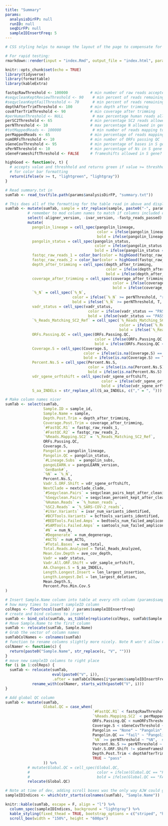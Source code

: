 ```yaml
---
title: "Summary"
params:
  analysisDirFP: null
  runID: null
  seqDirFP: null
  sampleIDInsertFreq: 5
---
```


```r
# CSS styling helps to manage the layout of the page to compensate for the table. From: https://itqna.net/questions/48098/how-adjust-margins-r-markdown.

# For rapid testing:
rmarkdown::render(input = "index.Rmd", output_file = "index.html", params = list(analysisDirFP = "../../../../runs/M347-21-013", runID = "M347-21-013", seqDirFP = "../../../../runs/M347-21-013"))
```
<style type="text/css">
.main-container {
  max-width: 60%;
  margin-left: 50px;
  margin-right: 50px;
}
</style>


```r
knitr::opts_chunk$set(echo = TRUE)
library(tidyverse)
library(formattable)
library(kableExtra)
```

```r
fastqcRawThreshold <- 100000          # min number of raw reads accepted in fastqc_raw column
#seqycleanKeptReviewThreshold <- 90    # min percent of reads remaining after seqyclean (pass/review)
#seqycleanKeptFailThreshold <- 70      # min percent of reads remaining after seqyclean (review/fail)
depthAfterTrimThreshold <- 100        # min depth after trimming
covAfterTrimThreshold <- 90           # min coverage after trimming
#perHumanThreshold <- NULL             # max percentage human reads allowed per sample (not in use)
perSC2Threshold <- 65                 # min percentage SC2 reads allowed per sample
perNThreshold <- 10                   # max percentage N allowed in genome
#totMappedReads <- 100000              # min number of reads mapping to SC2 Wuhan reference
perMappedReads <- 65                  # min percentage of reads mapping to SC2 Wuhan reference
numORFsThreshold <- 10                # min number of ORFs passing QC
sGeneCovThreshold <- 95               # min percentage of bases in S gene with any coverage
sPerNThreshold <- 10                  # min percentage of Ns in S gene causing failure
sGeneFrameshiftThreshold <- FALSE     # frameshifts allowed in S gene?
```

```r
highGood <- function(v, t) {
  # accepts value and threshhold and returns green if value >= threshhold and gray if not
  # for color bar formatting
  return(ifelse(v >= t, "lightgreen", "lightgray"))
}
```


```r
# Read summary.txt in
sumTab <- read_tsv(file.path(params$analysisDirFP, "summary.txt"))

# This does all of the formatting for the table read in above and displayed in the next code chunk. It contains a mix of dplyr, formattable, and kableExtra commands.
sumTab <- mutate(sumTab, sample = str_replace(sample, paste0("-", params$runID), "")) %>% 
          # remember to mod column names to match if columns included change
          select(-aligner_version, -ivar_version, -fastp_reads_passed) %>%
          mutate(
            pangolin_lineage = cell_spec(pangolin_lineage, 
                                         color = ifelse(pangolin_lineage == "None", "red", "black"), 
                                         bold = ifelse(pangolin_lineage == "None", T, F)),
            pangolin_status = cell_spec(pangolin_status, 
                                        color = ifelse(pangolin_status == "passed_qc", "black", "red"), 
                                        bold = ifelse(pangolin_status == "passed_qc", F, T)),
            fastqc_raw_reads_1 = color_bar(color = highGood(fastqc_raw_reads_1, fastqcRawThreshold))(fastqc_raw_reads_1), 
            fastqc_raw_reads_2 = color_bar(color = highGood(fastqc_raw_reads_2, fastqcRawThreshold))(fastqc_raw_reads_2),
            depth_after_trimming = cell_spec(depth_after_trimming, 
                                             color = ifelse(depth_after_trimming >= depthAfterTrimThreshold, "black", "red"), 
                                             bold = ifelse(depth_after_trimming >= depthAfterTrimThreshold, F, T)),
            coverage_after_trimming = cell_spec(coverage_after_trimming, 
                                                color = ifelse(coverage_after_trimming >= covAfterTrimThreshold, "black", "red"), 
                                                bold = ifelse(coverage_after_trimming >= covAfterTrimThreshold, F, T)),
            `%_N` = cell_spec(`%_N`, 
                              color = ifelse(`%_N` >= perNThreshold, "red", "black"), 
                              bold = ifelse(`%_N` >= perNThreshold, T, F)),
            vadr_status = cell_spec(vadr_status, 
                                     color = ifelse(vadr_status == "PASS", "black", "red"), 
                                     bold = ifelse(vadr_status == "PASS", F, T)),
            `%_Reads_Matching_SC2_Ref` = cell_spec(`%_Reads_Matching_SC2_Ref`,
                                                   color = ifelse(`%_Reads_Matching_SC2_Ref` < perMappedReads, "red", "black"), 
                                                   bold = ifelse(`%_Reads_Matching_SC2_Ref` < perMappedReads, T, F)),
            ORFs.Passing.QC = cell_spec(ORFs.Passing.QC,
                                        color = ifelse(ORFs.Passing.QC < numORFsThreshold, "red", "black"), 
                                        bold = ifelse(ORFs.Passing.QC < numORFsThreshold, T, F)),
            Coverage.S = cell_spec(Coverage.S, 
                                   color = ifelse(is.na(Coverage.S) == TRUE | Coverage.S < sGeneCovThreshold, "red", "black"), 
                                   bold = ifelse(is.na(Coverage.S) == TRUE | Coverage.S < sGeneCovThreshold, T, F)),
            Percent.Ns.S = cell_spec(Percent.Ns.S,
                                     color = ifelse(is.na(Percent.Ns.S) | Percent.Ns.S >= sPerNThreshold, "red", "black"), 
                                     bold = ifelse(is.na(Percent.Ns.S) | Percent.Ns.S >= sPerNThreshold, T, F)),
            vdr_sgene_orftshift = cell_spec(vdr_sgene_orftshift,
                                           color = ifelse(vdr_sgene_orftshift != sGeneFrameshiftThreshold, "red", "black"), 
                                           bold = ifelse(vdr_sgene_orftshift != sGeneFrameshiftThreshold, T, F)),
            S_aa_INDELs = str_replace_all(S_aa_INDELs, c("," = ", ")))

# Make column names nicer
sumTab <- select(sumTab,
                 Sample.ID = sample_id, 
                 Sample.Name = sample,  
                 Depth.Post.Trim = depth_after_trimming, 
                 Coverage.Post.Trim = coverage_after_trimming, 
                 `#FastQC.R1` = fastqc_raw_reads_1, 
                 `#FastQC.R2` = fastqc_raw_reads_2, 
                 `%Reads.Mapping.SC2` = `%_Reads_Matching_SC2_Ref`, 
                 ORFs.Passing.QC, 
                 Coverage.S, 
                 Pangolin = pangolin_lineage, 
                 Pangolin.QC = pangolin_status, 
                 `#Lineage.Subs` = pangolin_subs, 
                 pangoLEARN.v = pangoLEARN_version, 
                 `GenBank#`, 
                 `%N` = `%_N`, 
                 Percent.Ns.S, 
                 Vadr.S.ORF.Shift = vdr_sgene_orftshift, 
                 NextClade = nextclade_clade, 
                 `#Seqyclean.Pairs` = seqyclean_pairs_kept_after_cleaning, 
                 `%Seqyclean.Pairs` = seqyclean_percent_kept_after_cleaning, 
                 `%Human.Reads` = `%_human_reads`, 
                 `%SC2.Reads` = `%_SARS-COV-2_reads`, 
                 `#iVar.Variants` = ivar_num_variants_identified, 
                 `#BCFTools.Variants` = bcftools_variants_identified, 
                 `#BEDTools.Failed.Amps` = bedtools_num_failed_amplicons, 
                 `#SAMTools.Failed.Amps` = samtools_num_failed_amplicons, 
                 `#N` = num_N, 
                 `#Degenerate` = num_degenerage, 
                 `#ACTG` = num_ACTG, 
                 `#Total.Bases` = num_total, 
                 Total.Reads.Analyzed = Total_Reads_Analyzed, 
                 Mean.Cov.Depth = ave_cov_depth, 
                 Vadr = vadr_status, 
                 Vadr.All.ORF.Shift = vdr_sample_orfshift,
                 AA.Changes.S = S_aa_INDELs,
                 Length.Longest.Insert = len_largest_insertion, 
                 Length.Longest.Del = len_largest_deletion,
                 Mean.Depth.S,
                 Percent.Pos.Min.Cov.S
)

# Insert Sample.Name column into table at every nth column (params$sampleIDInsertFreq) position
# how many times to insert sampleID column
colReps <- floor(ncol(sumTab) / params$sampleIDInsertFreq) 
# create and bind columns to insert
sumTab <- bind_cols(sumTab, as_tibble(replicate(colReps, sumTab$Sample.Name)))
# Move Sample.Name to the first column
sumTab <- relocate(sumTab, Sample.Name)
# Grab the vector of column names
sumTabColNames <- colnames(sumTab)
# function to rename columns slightly more nicely. Note R won't allow redundant column names.
colNamer <- function(c) {
  return(paste0("Sample.Name", str_replace(c, "V", "")))
}
# move new sampleID columns to right place
for (i in 1:colReps) {
  sumTab <- relocate(sumTab, 
                     eval(paste0("V", i)), 
                     .after = sumTabColNames[i*params$sampleIDInsertFreq]) %>%
            rename_with(colNamer, starts_with(paste0("V", i)))
}

# Add global QC column
sumTab <- mutate(sumTab, 
                 Global.QC = case_when(
                                       `#FastQC.R1` < fastqcRawThreshold ~  "#FastQC.R1",#"FAIL",
                                       `%Reads.Mapping.SC2` < perMappedReads ~ "%Reads.Mapping.SC2",  #"FAIL",
                                       ORFs.Passing.QC < numORFsThreshold ~ "ORFs.Passing.QC", #"FAIL",
                                       Coverage.S < sGeneCovThreshold ~ "Coverage.S",  #"FAIL",
                                       Pangolin == "None" ~ "Pangolin", #"FAIL",
                                       Pangolin.QC == "fail" ~ "Pangolin.QC",  "FAIL",
                                       `%N` >= perNThreshold ~ "%N",  #"FAIL",
                                       Percent.Ns.S >= perNThreshold ~ "Percent.Ns.S",   "FAIL",
                                       Vadr.S.ORF.Shift != sGeneFrameshiftThreshold ~ "Vadr.S.ORF.Shift", #"FAIL",
                                       Depth.Post.Trim < depthAfterTrimThreshold ~ "FAIL",
                                       TRUE ~ "pass"
                 )) %>%
          # mutate(Global.QC = cell_spec(Global.QC,
          #                              color = ifelse(Global.QC == "FAIL", "red", "black"), 
          #                              bold = ifelse(Global.QC == "FAIL", T, F))) %>%
          relocate(Global.QC)
```

```r
# Note at time of dev, adding scroll boxes was the only way AJW could get fixed_thead = TRUE to work as expected.
sampleIDIndices <- which(str_starts(colnames(sumTab), "Sample.Name"))

knitr::kable(sumTab, escape = F, align = "l") %>% 
  column_spec(sampleIDIndices, background = "lightgray") %>%
  kable_styling(fixed_thead = TRUE, bootstrap_options = c("striped", "hover")) %>%
  scroll_box(width = "150%", height = "600px")
```
